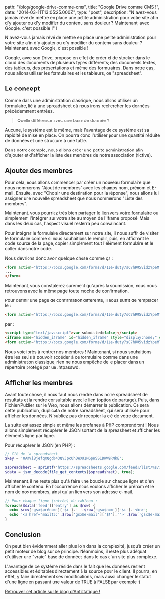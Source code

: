 
  path: "/blog/google-drive-comme-cms",
  title: "Google Drive comme CMS !",
  date: "2014-03-11T13:05:25.000Z",
  type: "post",
  description: "N'avez-vous jamais rêvé de mettre en place une petite administration pour votre site afin d'y ajouter ou d'y modifier du contenu sans douleur ? Maintenant, avec Google, c'est possible !"
}

N'avez-vous jamais rêvé de mettre en place une petite administration pour votre site afin d'y ajouter ou d'y modifier du contenu sans douleur ? Maintenant, avec Google, c'est possible !

Google, avec son Drive, propose en effet de créer et de stocker dans le cloud des documents de plusieurs types différents; des documents textes, des tableurs, des présentations et même des formulaires. Dans notre cas, nous allons utiliser les formulaires et les tableurs, ou "spreadsheet".

## Le concept

Comme dans une administration classique, nous allons utiliser un formulaire, lié à une spreadsheet où nous irons rechercher les données précédemment entrées. 

>Quelle différence avec une base de donnée ?

Aucune, le système est le même, mais l'avantage de ce système est sa rapidité de mise en place. On pourra donc l'utiliser pour une quantité réduite de données et une structure à une table.

Dans notre exemple, nous allons créer une petite administration afin d'ajouter et d'afficher la liste des membres de notre association (fictive).

## Ajouter des membres

Pour cela, nous allons commencer par créer un nouveau formulaire que nous nommerons "Ajout de membres" avec les champs nom, prénom et E-mail. Ensuite, avec "Choisir une destination pour la réponse", nous allons lui assigner une nouvelle spreadsheet que nous nommerons "Liste des membres".

Maintenant, vous pourriez très bien partager le [lien vers votre formulaire](https://docs.google.com/forms/d/1Le-duty7sC7hRU5vidzYpeMT_Ww7s5mU3c4k4VjXU8k/viewform) ou simplement l'intégrer sur votre site au moyen de l'iframe proposé. Mais dans les deux cas, l'aspect visuel resterra peu convaincant.

Pour intégrer le formulaire directement sur notre site, il nous suffit de visiter le formulaire comme si nous souhaitions le remplir, puis, en affichant le code source de la page, copier simplement tout l'élément formulaire et le coller dans notre code.

Nous devrions donc avoir quelque chose comme ça :

```html
<form action="https://docs.google.com/forms/d/1Le-duty7sC7hRU5vidzYpeMT_Ww7s5mU3c4k4VjXU8k/formResponse" method="POST" id="ss-form" target="_self" onsubmit="">
...
</form>
```

Maintenant, vous constaterez surement qu'après la soumission, nous nous retrouvons avec la même page toute moche de confirmation.

Pour définir une page de confirmation différente, il nous suffit de remplacer le :

```html
<form action="https://docs.google.com/forms/d/1Le-duty7sC7hRU5vidzYpeMT_Ww7s5mU3c4k4VjXU8k/formResponse" method="POST" id="ss-form" target="_self" onsubmit="">...</form>
```

par :

```html
<script type="text/javascript">var submitted=false;</script>
<iframe name="hidden_iframe" id="hidden_iframe" style="display:none;" onload="if(submitted) {window.location='http://mon-site.com/ma-page-de-confirmation.html';}"></iframe>
<form action="https://docs.google.com/forms/d/1Le-duty7sC7hRU5vidzYpeMT_Ww7s5mU3c4k4VjXU8k/formResponse" method="post" target="hidden_iframe" onsubmit="submitted=true;">...</form>
```

Nous voici près à rentrer nos membres ! Maintenant, si nous souhaitions être les seuls à pouvoir accéder à ce formulaire comme dans une administration classique, rien ne nous empêche de le placer dans un répertoire protégé par un .htpasswd.

## Afficher les membres

Avant toute chose, il nous faut nous rendre dans notre spreadsheet de résultats et la rendre consultable avec le lien (option de partage). Puis, dans Fichier/Publier sur le Web, nous allons démarrer la publication. Ce sera cette publication, duplicata de notre spreadsheet, qui sera utilisée pour afficher les données. N'oubliez pas de recopier la clé de votre document.

La suite est assez simple et même les profanes à PHP comprendront ! Nous allons simplement récupérer le JSON sortant de la spreasheet et afficher les éléments ligne par ligne.

Pour récupérer le JSON (en PHP) :

```php
// Clé de la spreadsheet
$key = '0AmViBjefqXQgdG43QVJpcUhDeXU1NGpWSS1DWW9RNkE';

$spreadsheet = sprintf('https://spreadsheets.google.com/feeds/list/%s/1/public/values?alt=json', $key);
$data = json_decode(file_get_contents($spreadsheet), true);
```

Maintenant, il ne reste plus qu'à faire une boucle sur chaque ligne et d'en afficher le contenu. En l'occurrence nous voulons afficher le prénom et le nom de nos membres, ainsi qu'un lien vers son adresse e-mail.

```php
// Pour chaque ligne (entrée) du tableau :
foreach($data['feed']['entry'] as $row) {
  echo $row['gsx$prénom']['$t'].' '.$row['gsx$nom']['$t'].'<br>';
  echo '<a href="mailto:'.$row['gsx$e-mail']['$t'].'">'.$row['gsx$e-mail']['$t'].'</a><br>';
}
```

## Conclusion

On peut bien évidemment aller plus loin dans la complexité, jusqu'à créer un petit moteur de blog sur ce principe. Néanmoins, il reste plus adéquat d'utiliser une "vraie" base de données dans le cas d'un site plus complexe.

L'avantage de ce système réside dans le fait que les données restent accessibles et éditables directement à la source pour le client. Il pourra, en effet, y faire directement ses modifications, mais aussi changer le statut d'une ligne en passant une valeur de TRUE à FALSE par exemple ;)


[Retrouver cet article sur le blog d'Antistatique !](http://antistatique.net/blog/2014/03/11/google-drive-comme-cms/)

